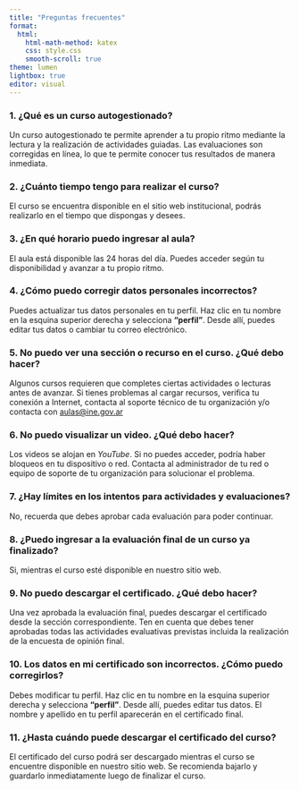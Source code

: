 ```yaml
---
title: "Preguntas frecuentes"
format:
  html:
    html-math-method: katex
    css: style.css
    smooth-scroll: true
theme: lumen
lightbox: true
editor: visual
---
```


### 1. ¿Qué es un curso autogestionado?

Un curso autogestionado te permite aprender a tu propio ritmo mediante la lectura y
la realización de actividades guiadas. Las evaluaciones son corregidas en línea, lo que te permite conocer tus resultados de manera inmediata.

### 2. ¿Cuánto tiempo tengo para realizar el curso?

El curso se encuentra disponible en el sitio web institucional, podrás realizarlo en el tiempo que dispongas y desees.

### 3. ¿En qué horario puedo ingresar al aula?

El aula está disponible las 24 horas del día. Puedes acceder según tu disponibilidad y avanzar a tu propio ritmo.

### 4. ¿Cómo puedo corregir datos personales incorrectos?

Puedes actualizar tus datos personales en tu perfil. Haz clic en tu nombre en la esquina superior derecha y selecciona **"perfil"**. Desde allí, puedes editar tus datos o cambiar tu correo electrónico.

### 5. No puedo ver una sección o recurso en el curso. ¿Qué debo hacer?

Algunos cursos requieren que completes ciertas actividades o lecturas antes de
avanzar. Si tienes problemas al cargar recursos, verifica tu conexión a Internet, contacta al soporte técnico de tu organización y/o contacta con [aulas@ine.gov.ar](aulas@ine.gov.ar)

### 6. No puedo visualizar un video. ¿Qué debo hacer?

Los videos se alojan en *YouTube*. Si no puedes acceder, podría haber bloqueos en tu
dispositivo o red. Contacta al administrador de tu red o equipo de soporte de tu organización para solucionar el problema.

### 7. ¿Hay límites en los intentos para actividades y evaluaciones?

No, recuerda que debes aprobar cada evaluación para poder continuar.

### 8. ¿Puedo ingresar a la evaluación final de un curso ya finalizado?

Si, mientras el curso esté disponible en nuestro sitio web.

### 9. No puedo descargar el certificado. ¿Qué debo hacer?

Una vez aprobada la evaluación final, puedes descargar el certificado desde la sección correspondiente. Ten en cuenta que debes tener aprobadas todas las actividades evaluativas previstas incluida la realización de la encuesta de opinión final.

### 10. Los datos en mi certificado son incorrectos. ¿Cómo puedo corregirlos?

Debes modificar tu perfil. Haz clic en tu nombre en la esquina superior derecha y selecciona **"perfil"**. Desde allí, puedes editar tus datos. El nombre y apellido en tu perfil aparecerán en el certificado final.

### 11. ¿Hasta cuándo puede descargar el certificado del curso?

El certificado del curso podrá ser descargado mientras el curso se encuentre disponible en nuestro sitio web. Se recomienda bajarlo y guardarlo inmediatamente luego de finalizar el curso.